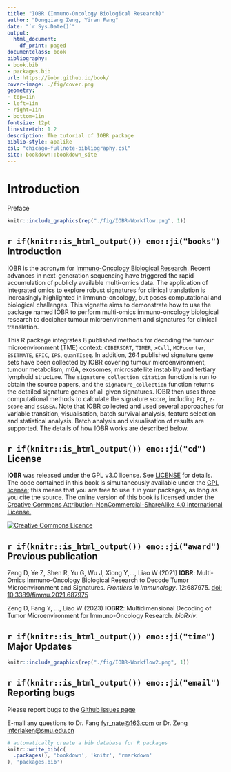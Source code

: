 --- 
title: "IOBR (Immuno-Oncology Biological Research)"
author: "Dongqiang Zeng, Yiran Fang"
date: "`r Sys.Date()`"
output:
  html_document:
    df_print: paged
documentclass: book
bibliography:
- book.bib
- packages.bib
url: https://iobr.github.io/book/
cover-image: ./fig/cover.png
geometry:
- top=1in
- left=1in
- right=1in
- bottom=1in
fontsize: 12pt
linestretch: 1.2
description: The tutorial of IOBR package
biblio-style: apalike
csl: "chicago-fullnote-bibliography.csl"
site: bookdown::bookdown_site
---
# **Introduction**{-}
Preface
```{r echo=FALSE, fig.cap='The workflow of IOBR', out.width='95%', fig.asp=.85, fig.align='center'}
knitr::include_graphics(rep("./fig/IOBR-Workflow.png", 1))
```

## `r if(knitr::is_html_output()) emo::ji("books")` Introduction

IOBR is the acronym for [Immuno-Oncology Biological Research](https://github.com/IOBR/IOBR).
Recent advances in next-generation sequencing have triggered the rapid accumulation of publicly available multi-omics data. The application of integrated omics to explore robust signatures for clinical translation is increasingly highlighted in immuno-oncology, but poses computational and biological challenges. This vignette aims to demonstrate how to use the package named IOBR to perform multi-omics immuno-oncology biological research to decipher tumour microenvironment and signatures for clinical translation.

This R package integrates 8 published methods for decoding the tumour microenvironment (TME) context: `CIBERSORT`, `TIMER`, `xCell`, `MCPcounter`, `ESITMATE`, `EPIC`, `IPS`, `quanTIseq`. In addition, 264 published signature gene sets have been collected by IOBR covering tumour microenvironment, tumour metabolism, m6A, exosomes, microsatellite instability and tertiary lymphoid structure. The `signature_collection_citation` function is run to obtain the source papers, and the `signature_collection` function returns the detailed signature genes of all given signatures. IOBR then uses three computational methods to calculate the signature score, including `PCA`, `z-score` and `ssGSEA`. Note that IOBR collected and used several approaches for variable transition, visualisation, batch survival analysis, feature selection and statistical analysis. Batch analysis and visualisation of results are supported. The details of how IOBR works are described below.


## `r if(knitr::is_html_output()) emo::ji("cd")` License

**IOBR** was released under the GPL v3.0 license. See [LICENSE](https://github.com/IOBR/IOBR/blob/master/LICENSE) for details. The code contained in this book is simultaneously available under the [GPL license](https://www.gnu.org/licenses/why-not-lgpl.html); this means that you are free to use it in your packages, as long as you cite the source. The online version of this book is licensed under the [Creative Commons Attribution-NonCommercial-ShareAlike 4.0 International License.](https://creativecommons.org/licenses/by-nc-sa/4.0/)

<a rel="license" href="http://creativecommons.org/licenses/by-nc-sa/4.0/"><img alt="Creative Commons Licence" style="border-width:0" src="https://i.creativecommons.org/l/by-nc-sa/4.0/88x31.png" /></a>


## `r if(knitr::is_html_output()) emo::ji("award")` Previous publication

Zeng D, Ye Z, Shen R, Yu G, Wu J, Xiong Y,..., Liao W (2021) **IOBR**: Multi-Omics Immuno-Oncology Biological Research to Decode Tumor Microenvironment and Signatures. *Frontiers in Immunology*. 12:687975. [doi: 10.3389/fimmu.2021.687975](https://www.frontiersin.org/articles/10.3389/fimmu.2021.687975/full)

Zeng D, Fang Y, ..., Liao W (2023) **IOBR2**: Multidimensional Decoding of Tumor Microenvironment for Immuno-Oncology Research. *bioRxiv*. 

## `r if(knitr::is_html_output()) emo::ji("time")` Major Updates

```{r echo=FALSE, fig.cap='The workflow of IOBR', out.width='95%', fig.asp=.85, fig.align='center'}
knitr::include_graphics(rep("./fig/IOBR-Workflow2.png", 1))
```

## `r if(knitr::is_html_output()) emo::ji("email")` Reporting bugs
Please report bugs to the [Github issues page](https://github.com/IOBR/IOBR/issues)

E-mail any questions to  Dr. Fang <fyr_nate@163.com> or Dr. Zeng <interlaken@smu.edu.cn>


```{r include=FALSE}
# automatically create a bib database for R packages
knitr::write_bib(c(
  .packages(), 'bookdown', 'knitr', 'rmarkdown'
), 'packages.bib')
```
